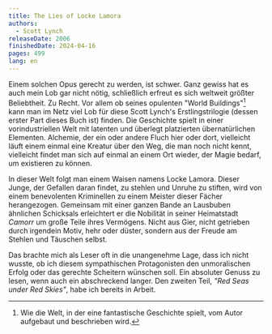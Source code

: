 ```yaml
---
title: The Lies of Locke Lamora
authors:
  - Scott Lynch
releaseDate: 2006
finishedDate: 2024-04-16
pages: 499
lang: en
---
```


<BookHeading frontmatter={frontmatter} />

Einem solchen Opus gerecht zu werden, ist schwer. Ganz gewiss hat es auch mein
Lob gar nicht nötig, schließlich erfreut es sich weltweit größter Beliebtheit.
Zu Recht. Vor allem ob seines opulenten "World Buildings"[^world-building] kann man im Netz viel Lob für diese Scott Lynch's
Erstlingstrilogie (dessen erster Part dieses Buch ist) finden. Die Geschichte
spielt in einer vorindustriellen Welt mit latenten und überlegt platzierten
übernatürlichen Elementen. Alchemie, der ein oder andere Fluch hier oder dort,
vielleicht läuft einem einmal eine Kreatur über den Weg, die man noch nicht
kennt, vielleicht findet man sich auf einmal an einem Ort wieder, der Magie
bedarf, um existieren zu können.

In dieser Welt folgt man einem Waisen namens Locke Lamora. Dieser Junge, der
Gefallen daran findet, zu stehlen und Unruhe zu stiften, wird von einem
benevolenten Kriminellen zu einem Meister dieser Fächer herangezogen. Gemeinsam
mit einer ganzen Bande an Lausbuben ähnlichen Schicksals erleichtert er die
Nobilität in seiner Heimatstadt _Camorr_ um große Teile ihres Vermögens. Nicht
aus Gier, nicht getrieben durch irgendein Motiv, hehr oder düster, sondern aus
der Freude am Stehlen und Täuschen selbst.

Das brachte mich als Leser oft in die unangenehme Lage, dass ich nicht wusste,
ob ich diesem sympathischen Protagonisten den unmoralischen Erfolg oder das
gerechte Scheitern wünschen soll. Ein absoluter Genuss zu lesen, wenn auch ein
abschreckend langer. Den zweiten Teil, _"Red Seas under Red Skies"_, habe ich
bereits in Arbeit.

[^world-building]: Wie die Welt, in der eine fantastische Geschichte spielt, vom Autor aufgebaut und beschrieben wird.

